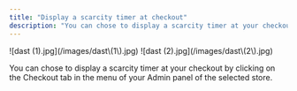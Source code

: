 ```yaml
---
title: "Display a scarcity timer at checkout"
description: "You can chose to display a scarcity timer at your checkout by clicking on the Checkout tab in the menu of your Admin panel of the selected store."
---
```


<Steps>
  <Step title="Click on Checkout, then click on Behaviour and Edit Behaviour.">
    ![dast (1).jpg](/images/dast\(1\).jpg)
  </Step>
  <Step title="Click on Behavior tab. Click on the Enable Scarcity Timer button, if you would like to enable the scarcity timer at your checkout. Chose your timer duration and message in the respective fields.">
    ![dast (2).jpg](/images/dast\(2\).jpg)
  </Step>
  <Step title="Once you are done, don’t forget to click on Save changes">
    
  </Step>
</Steps>

You can chose to display a scarcity timer at your checkout by clicking on the Checkout tab in the menu of your Admin panel of the selected store.